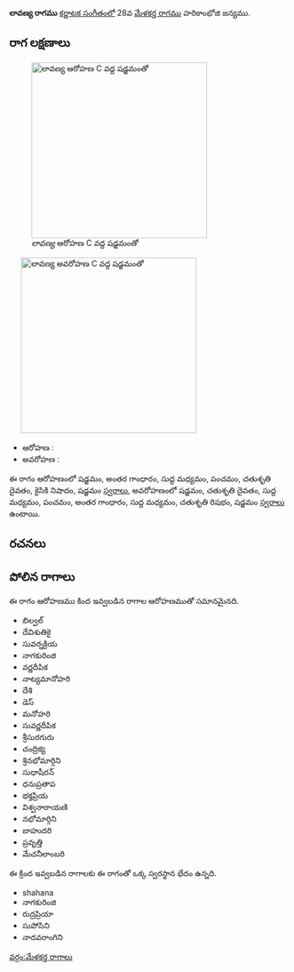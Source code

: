 {{Infobox ragam
	| name          	= లావణ్య
	| synonym	    	= 
	| mela          	= 
	| chakra        	= 
	| janaka        	= 
	| type          	= షడవ
	| arohanam      	= {{svaraC|S|G3|M1|P|D2|N2|S'}} 
	| avarohanam    	= {{svaraC|S'|D2|M1|P|G3|M1|R2|S}}
	| jeeva         	=
	| chhaya        	=
	| nyasa         	=
	| vishesha      	= 
	| equivalent  		= 
}}
{{కర్ణాటక సంగీత రాగాలు}}
'''లావణ్య రాగము''' [[కర్ణాటక సంగీతం]]లో 28వ [[మేళకర్త రాగము]] హరికాంభోజి జన్యము. 


==రాగ లక్షణాలు==
[[Image:lavanya_ar_kb2wiki.png|thumb|right|316px|''లావణ్య'' ఆరోహణ C వద్ద షడ్జమంతో]]
	[[Image:lavanya_av_kb2wiki.png|thumb|right|316px|''లావణ్య'' అవరోహణ C వద్ద షడ్జమంతో]]

* ఆరోహణ : {{svaraC|S|G3|M1|P|D2|N2|S'}} 
* అవరోహణ : {{svaraC|S'|D2|M1|P|G3|M1|R2|S}}

ఈ రాగం ఆరోహణంలో షడ్జమం, అంతర గాంధారం, సుద్ద మధ్యమం, పంచమం, చతుశృతి దైవతం, కైసికి నిషాదం, షడ్జమం [[స్వరాలు]], అవరోహణంలో షడ్జమం, చతుశృతి దైవతం, సుద్ద మధ్యమం, పంచమం, అంతర గాంధారం, సుద్ద మధ్యమం, చతుశృతి రిషభం, షడ్జమం [[స్వరాలు]] ఉంటాయి.

==రచనలు==



==పోలిన రాగాలు==
ఈ రాగం ఆరోహణము కింద ఇవ్వబడిన రాగాల ఆరోహణముతో సమానమైనది.
* బిల్వల్
* దేవిశుతికై
* సువర్నక్రియ
* నాగకురింజి
* వర్ణదీపిక
* నాట్యమానోహరి
* దేశి
* డెస్
* మనోహరి
* సువర్ణదీపిక
* శ్రీసురగురు
* చంద్రిక్య
* శ్రినభోమార్గిని
* సుధాషీరన్
* ధనుప్రతాప
* భక్తప్రియ
* విశ్వనారాయణి
* నభోమార్గిని
* బాహుదరి
* ప్రవృత్తి
* మేచనీలాంబరి

ఈ క్రింద ఇవ్వబడిన రాగాలకు ఈ రాగంతో ఒక్క స్వరస్థాన భేదం ఉన్నది.
* shahana
* నాగకురింజి
* రుద్రప్రియా
* సుపోసిని
* నాదవరాంగిని



[[వర్గం:మేళకర్త రాగాలు]]